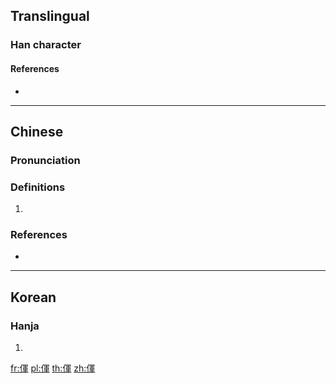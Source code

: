{{character info/new}}
==Translingual==

===Han character===
{{Han char|rn=9|rad=人|as=09|sn=11|four=|canj=OBJJ|ids=⿰亻軍}}

====References====
* {{Han ref|kx=0110.100|hdz=10195.090|uh=346E|ud=13422}}

----

==Chinese==
{{zh-forms|s=𫝈}}

===Pronunciation===
{{zh-pron
|m=hún
|c=wan4
|mc=
|oc=
|ma=
|cat=pn
}}

===Definitions===
{{zh-hanzi}}

# {{surname|lang=zh}}

===References===
* {{R:yue:Jyutping Database}}

----

==Korean==

===Hanja===
{{ko-hanja|hangeul=혼|rv=hon|mr=hon|y=hon}}

# {{defn|lang=ko|sort=人09}}

[[fr:㑮]]
[[pl:㑮]]
[[th:㑮]]
[[zh:㑮]]